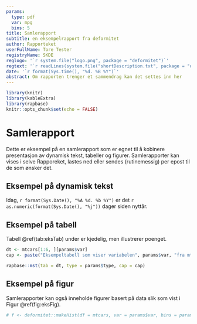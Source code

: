 ```yaml
---
params:
  type: pdf
  var: mpg
  bins: 5
title: Samlerapport
subtitle: en eksempelrapport fra deformitet
author: Rapporteket
userFullName: Tore Tester
registryName: SKDE
reglogo: '`r system.file("logo.png", package = "deformitet")`'
regtext: '`r readLines(system.file("shortDescription.txt", package = "deformitet"))`'
date: '`r format(Sys.time(), "%d. %B %Y")`'
abstract: Om rapporten trenger et sammendrag kan det settes inn her
---
```


```r
library(knitr)
library(kableExtra)
library(rapbase)
knitr::opts_chunk$set(echo = FALSE)
```


# Samlerapport
Dette er eksempel på en samlerapport som er egnet til å kobinere presentasjon
av dynamisk tekst, tabeller og figurer. Samlerapporter kan vises i selve
Rapporeket, lastes ned eller sendes (rutinemessig) per epost til de som ønsker
det.


## Eksempel på dynamisk tekst
Idag, `r format(Sys.Date(), "%A %d. %b %Y")` er det
`r as.numeric(format(Sys.Date(), "%j"))` dager siden nyttår.


## Eksempel på tabell
Tabell \@ref(tab:eksTab) under er kjedelig, men illustrerer poenget.

```r
dt <- mtcars[1:6, ][params$var]
cap <- paste("Eksempeltabell som viser variabelen", params$var, "fra mtcars.")

rapbase::mst(tab = dt, type = params$type, cap = cap)

```


## Eksempel på figur
Samlerapporter kan også inneholde figurer basert på data slik som vist i Figur \@ref(fig:eksFig).

```r
# f <- deformitet::makeHist(df = mtcars, var = params$var, bins = params$bins, makeTable = FALSE)
```
